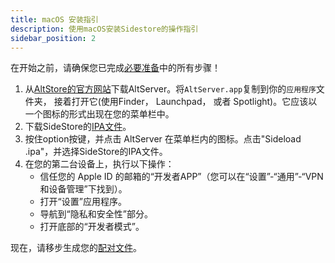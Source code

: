 ```yaml
---
title: macOS 安装指引
description: 使用macOS安装Sidestore的操作指引
sidebar_position: 2
---
```


在开始之前，请确保您已完成[必要准备](prerequisites)中的所有步骤！

1. 从[AltStore的官方网站](https://cdn.altstore.io/file/altstore/altserver.zip)下载AltServer。将`AltServer.app`复制到你的`应用程序`文件夹， 接着打开它(使用Finder， Launchpad， 或者 Spotlight)。它应该以一个图标的形式出现在您的菜单栏中。
2. 下载SideStore的[IPA文件](https://github.com/sidestore/sidestore/releases/latest/download/sidestore.ipa)。
3. 按住option按键，并点击 AltServer 在菜单栏内的图标。点击"Sideload .ipa"，并选择SideStore的IPA文件。
4. 在您的第二台设备上，执行以下操作：
    * 信任您的 Apple ID 的邮箱的“开发者APP”（您可以在“设置”-“通用”-“VPN和设备管理”下找到）。
    * 打开“设置”应用程序。
    * 导航到“隐私和安全性”部分。 
    * 打开底部的“开发者模式”。

现在，请移步生成您的[配对文件](pairing-file)。
